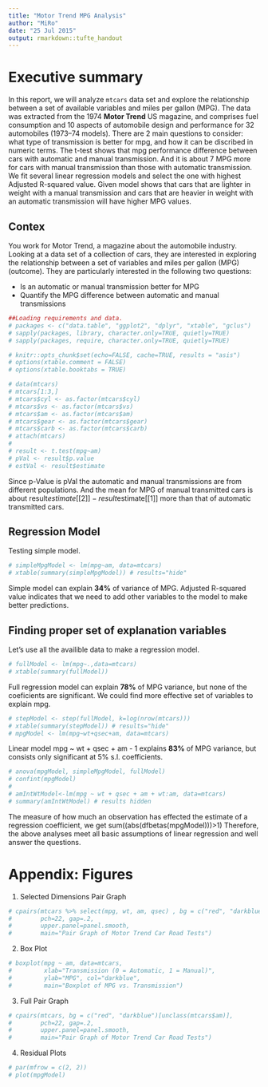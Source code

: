```yaml
---
title: "Motor Trend MPG Analysis"
author: "MiRo"
date: "25 Jul 2015"
output: rmarkdown::tufte_handout
---
```


# Executive summary
In this report, we will analyze `mtcars` data set and explore the relationship between a set of available variables and miles per gallon (MPG). The data was extracted from the 1974 **Motor Trend** US magazine, and comprises fuel consumption and 10 aspects of automobile design and performance for 32 automobiles (1973–74 models).
There are 2 main questions to consider: what type of transmission is better for mpg, and how it can be discribed in numeric terms. 
The t-test shows that mpg performance difference between cars with automatic and manual transmission. And it is about 7 MPG more for cars with manual transmission than those with automatic transmission. 
We fit several linear regression models and select the one with highest Adjusted R-squared value. Given model shows that cars that are lighter in weight with a manual transmission and cars that are heavier in weight with an automatic transmission will have higher MPG values.


## Contex
You work for Motor Trend, a magazine about the automobile industry. Looking at a data set of a collection of cars, they are interested in exploring the relationship between a set of variables and miles per gallon (MPG) (outcome). They are particularly interested in the following two questions:

* Is an automatic or manual transmission better for MPG
* Quantify the MPG difference between automatic and manual transmissions

```r
##Loading requirements and data.
# packages <- c("data.table", "ggplot2", "dplyr", "xtable", "gclus")
# sapply(packages, library, character.only=TRUE, quietly=TRUE)
# sapply(packages, require, character.only=TRUE, quietly=TRUE)

# knitr::opts_chunk$set(echo=FALSE, cache=TRUE, results = "asis")
# options(xtable.comment = FALSE)
# options(xtable.booktabs = TRUE)
```

```r
# data(mtcars)
# mtcars[1:3,]
# mtcars$cyl <- as.factor(mtcars$cyl)
# mtcars$vs <- as.factor(mtcars$vs)
# mtcars$am <- as.factor(mtcars$am)
# mtcars$gear <- as.factor(mtcars$gear)
# mtcars$carb <- as.factor(mtcars$carb)
# attach(mtcars)
# 
# result <- t.test(mpg~am)
# pVal <- result$p.value
# estVal <- result$estimate
```
Since p-Value is pVal the automatic and manual transmissions are from different populations. And the mean for MPG of manual transmitted cars is about result$estimate[[2]] - result$estimate[[1]] more than that of automatic transmitted cars.  

## Regression Model
Testing simple model.
```r
# simpleMpgModel <- lm(mpg~am, data=mtcars)
# xtable(summary(simpleMpgModel)) # results="hide"
```
Simple model can explain **34%** of variance of MPG. Adjusted R-squared value indicates that we need to add other variables to the model to make better predictions.

## Finding proper set of explanation variables
Let's use all the availible data to make a regression model.
```r
# fullModel <- lm(mpg~.,data=mtcars)
# xtable(summary(fullModel))
```
Full regression model can explain **78%** of MPG variance, but none of the coeficients are significant.
We could find more effective set of variables to explain mpg.

```r
# stepModel <- step(fullModel, k=log(nrow(mtcars)))
# xtable(summary(stepModel)) # results="hide"
# mpgModel <- lm(mpg~wt+qsec+am, data=mtcars)
```

Linear model mpg ~ wt + qsec + am - 1 explains **83%** of MPG variance, but consists only significant at 5% s.l. coefficients. 

```r
# anova(mpgModel, simpleMpgModel, fullModel) 
# confint(mpgModel)
# 
# amIntWtModel<-lm(mpg ~ wt + qsec + am + wt:am, data=mtcars)
# summary(amIntWtModel) # results hidden
```  

The measure of how much an observation has effected the estimate of a regression coefficient, we get sum((abs(dfbetas(mpgModel)))>1)
Therefore, the above analyses meet all basic assumptions of linear regression and well answer the questions.  

# Appendix: Figures  

1. Selected Dimensions Pair Graph

```r
# cpairs(mtcars %>% select(mpg, wt, am, qsec) , bg = c("red", "darkblue")[unclass(mtcars$am)],
#        pch=22, gap=.2,
#        upper.panel=panel.smooth,
#        main="Pair Graph of Motor Trend Car Road Tests")
```  

2. Box Plot

```r
# boxplot(mpg ~ am, data=mtcars, 
#         xlab="Transmission (0 = Automatic, 1 = Manual)", 
#         ylab="MPG", col="darkblue",
#         main="Boxplot of MPG vs. Transmission")
```  

3. Full Pair Graph

```r
# cpairs(mtcars, bg = c("red", "darkblue")[unclass(mtcars$am)],
#        pch=22, gap=.2, 
#        upper.panel=panel.smooth,
#        main="Pair Graph of Motor Trend Car Road Tests")
```  

4. Residual Plots

```r
# par(mfrow = c(2, 2))
# plot(mpgModel)
```